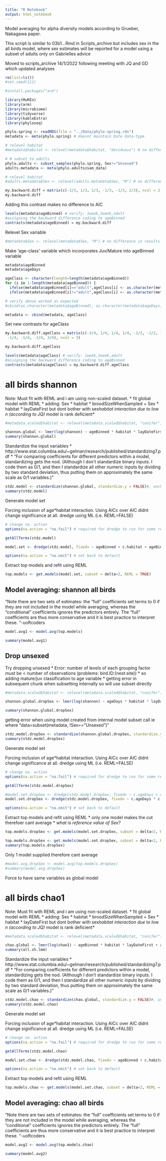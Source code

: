 ```yaml
---
title: "R Notebook"
output: html_notebook
---
```


Model averaging for alpha diversity models according to Grueber, Nakagawa paper.

This script is similar to 03b1...Rmd in Scripts_archive but includes sex in the all birds model, where sex estimates will be reported for a model using a subset of adults only on Gabrielles advice 

Moved to scripts_archive 14/1/2022 following meeting with JQ and GD which updated analyses

```r
rm(list=ls())
#set.seed(111)
```


```r
#install.packages("arm")

library(MuMIn)
library(arm)
library(microbiome)
library(tidyverse)
library(kableExtra)
library(phyloseq)
```

```r
phylo.spring <- readRDS(file = "../Data/phylo-spring.rds")
metadata <- meta(phylo.spring) # doesnt maintain Date data-type

# relevel habitat
#metadata$habitat <- relevel(metadata$habitat, "deciduous") # no difference in results if habitat releveled other than coefficient signs change (direction of effect)
```

```r
# # subset to adults
phylo.adults <- subset_samples(phylo.spring, Sex!="Unsexed")
adults.metadata <- meta(phylo.adults@sam_data)

# relevel habitat
#adults.metadata$Sex <- relevel(adults.metadata$Sex, "M") # no difference in results if habitat or sex releveled
```


```r
my.backward.diff = matrix(c(-2/3, 1/3, 1/3, -1/3, -1/3, 2/3), ncol = 2)
my.backward.diff
```

Adding this contrast makes no difference to AIC
```r
levels(metadata$ageBinned) # verify: 1week,2week,adult
#assigning the backward difference coding to ageBinned
contrasts(metadata$ageBinned) = my.backward.diff
```

Relevel Sex variable
```r
#metadata$Sex <- relevel(metadata$Sex, "M") # no difference in results if habitat or sex releveled
```

Make 'age-class' variable which incorporates Juv/Mature into ageBinned variable
```r
metadata$ageBinned
metadata$ageDays

ageClass <- character(length=length(metadata$ageBinned))
for (i in 1:length(metadata$ageBinned)) {
  ifelse(metadata$ageBinned[i]=="adult",ageClass[i] <- as.character(metadata$ageDays[i]),NA)
  ifelse(metadata$ageBinned[i]!="adult",ageClass[i] <- as.character(metadata$ageBinned[i]),NA)}

# verify above worked as expected
#cbind(as.character(metadata$ageBinned), as.character(metadata$ageDays), as.character(ageClass))

metadata <- cbind(metadata, ageClass)
```

Set new contrasts for ageClass
```r
my.backward.diff.ageClass = matrix(c(-3/4, 1/4, 1/4, 1/4, -1/2, -1/2, 1/2, 1/2, 
 -1/4, -1/4, -1/4, 3/4), ncol = 3)

my.backward.diff.ageClass
```

```r
levels(metadata$ageClass) # verify: 1week,2week,adult
#assigning the backward difference coding to ageBinned
contrasts(metadata$ageClass) = my.backward.diff.ageClass
```

# all birds shannon

Note: Must fit with REML and i am using non-scaled dataset.
* fit global model with REML
* adding: Sex * habitat * broodSizeWhenSampled + Sex * habitat * layDateFirst but dont bother with sex*habitat interaction due to low n (according to JQ)
*model is rank deficient*
```r
#metadata.scaled$habitat <- relevel(metadata.scaled$habitat, "conifer")

shannon.global <- lmer(log(shannon) ~ ageBinned * habitat * layDateFirst + ageBinned * broodSizeWhenSampled + DistanceToEdge*habitat + Sex*layDateFirst + Sex*broodSizeWhenSampled + (1|site/nest/bird.ID) + (1|SequencePlate), data = metadata, REML = TRUE)
summary(shannon.global)
```


Standardize the input variables
* http://www.stat.columbia.edu/~gelman/research/published/standardizing7.pdf
* "For comparing coefficients for different predictors within a model, standardizing gets the nod. (Although I don’t standardize binary inputs. I code them as 0/1, and then I standardize all other numeric inputs by dividing by two standard deviation, thus putting them on approximately the same scale as 0/1 variables.)"
```r
stdz.model <- standardize(shannon.global, standardize.y = FALSE)#, unchanged = "habitat")#, binary.inputs = "full")#
summary(stdz.model)
```

Generate model set

Forcing inclusion of age*habitat interaction.
Using AICc over AIC didnt change significance at all.
dredge using ML (i.e. REML=FALSE)
```r
# change na. action
options(na.action = "na.fail") # required for dredge to run for some reason

getAllTerms(stdz.model) 

model.set <- dredge(stdz.model, fixed= ~ ageBinned + c.habitat + ageBinned:c.habitat, rank="AICc", REML = FALSE)

options(na.action = "na.omit") # set back to default

```

Extract top models and refit using REML
```r
top.models <- get.models(model.set, subset = delta<2, REML = TRUE)
```

## Model averaging: shannon all birds

"Note there are two sets of estimates: the “full” coefficients set terms to 0 if they are not included in the model while averaging, whereas the “conditional” coefficients ignores the predictors entirely. The “full” coefficients are thus more conservative and it is best practice to interpret these. "-uoftcoders
```r
model.avg1 <- model.avg(top.models)

summary(model.avg1)
```

## Drop unsexed

Try dropping unsexed
* Error: number of levels of each grouping factor must be < number of observations (problems: bird.ID:(nest:site))
  * so adding mature/juv classification to age variable
* getting error in subsequent chunk when subsetting internally so will use subset directly
```r
#metadata.scaled$habitat <- relevel(metadata.scaled$habitat, "conifer")

shannon.global.dropSex <- lmer(log(shannon) ~ ageDays * habitat * layDateFirst + ageDays * broodSizeWhenSampled + DistanceToEdge*habitat + Sex*layDateFirst + Sex*broodSizeWhenSampled + (1|site/nest) + (1|SequencePlate), data = adults.metadata, REML = TRUE) #subset(metadata, !Sex=="Unsexed")

summary(shannon.global.dropSex)
```

getting error when using model created from internal model subset call ie where "data=subset(metadata, !Sex=="Unsexed")"

```r
stdz.model.dropSex <- standardize(shannon.global.dropSex, standardize.y = FALSE) #, unchanged = "habitat")#, binary.inputs = "full")#
summary(stdz.model.dropSex)
```

Generate model set

Forcing inclusion of age*habitat interaction.
Using AICc over AIC didnt change significance at all.
dredge using ML (i.e. REML=FALSE)
```r
# change na. action
options(na.action = "na.fail") # required for dredge to run for some reason

getAllTerms(stdz.model.dropSex) 

#model.set.dropSex <- dredge(stdz.model.dropSex, fixed= ~ c.ageDays + c.habitat + c.ageDays:c.habitat, rank="AICc", REML = FALSE)
model.set.dropSex <- dredge(stdz.model.dropSex, fixed= ~ c.ageDays * c.habitat + z.layDateFirst + c.habitat*z.DistanceToEdge + c.Sex, rank="AICc", REML = FALSE)

options(na.action = "na.omit") # set back to default

```

Extract top models and refit using REML
* only one model makes the cut therefoer cant average
* *what is reference value of Sex?*
```r
top.models.dropSex <- get.models(model.set.dropSex, subset = delta<2, REML = TRUE)

top.models.dropSex <- get.models(model.set.dropSex, subset = delta<2, REML = TRUE)[[1]]
summary(top.models.dropSex)
```

Only 1 model supplied therefore cant average
```r
#model.avg.dropSex <- model.avg(top.models.dropSex)
#summary(model.avg.dropSex)
```

Force to have same variables as global model






# all birds chao1

Note: Must fit with REML and i am using non-scaled dataset.
* fit global model with REML
* adding: Sex * habitat * broodSizeWhenSampled + Sex * habitat * layDateFirst but dont bother with sex*habitat interaction due to low n (according to JQ)
*model is rank deficient*
```r
#metadata.scaled$habitat <- relevel(metadata.scaled$habitat, "conifer")

chao.global <- lmer(log(chao1) ~ ageBinned * habitat * layDateFirst + ageBinned * broodSizeWhenSampled + DistanceToEdge*habitat + Sex*layDateFirst + Sex*broodSizeWhenSampled + (1|site/nest/bird.ID) + (1|SequencePlate), data = metadata, REML = TRUE)
summary(all.sh.lmm)
```


Standardize the input variables
* http://www.stat.columbia.edu/~gelman/research/published/standardizing7.pdf
* "For comparing coefficients for different predictors within a model, standardizing gets the nod. (Although I don’t standardize binary inputs. I code them as 0/1, and then I standardize all other numeric inputs by dividing by two standard deviation, thus putting them on approximately the same scale as 0/1 variables.)"
```r
stdz.model.chao <- standardize(chao.global, standardize.y = FALSE)#, unchanged = "habitat")#, binary.inputs = "full")#
summary(stdz.model.chao)
```

Generate model set

Forcing inclusion of age*habitat interaction.
Using AICc over AIC didnt change significance at all.
dredge using ML (i.e. REML=FALSE)
```r
# change na. action
options(na.action = "na.fail") # required for dredge to run for some reason

getAllTerms(stdz.model.chao) 

model.set.chao <- dredge(stdz.model.chao, fixed= ~ ageBinned + c.habitat + ageBinned:c.habitat, rank="AICc", REML = FALSE)

options(na.action = "na.omit") # set back to default

```

Extract top models and refit using REML
```r
top.models.chao <- get.models(model.set.chao, subset = delta<2, REML = TRUE)
```

## Model averaging: chao all birds

"Note there are two sets of estimates: the “full” coefficients set terms to 0 if they are not included in the model while averaging, whereas the “conditional” coefficients ignores the predictors entirely. The “full” coefficients are thus more conservative and it is best practice to interpret these. "-uoftcoders
```r
model.avg2 <- model.avg(top.models.chao)

summary(model.avg2)
```